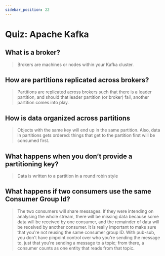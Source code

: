 ```yaml
---
sidebar_position: 22
---
```


# Quiz: Apache Kafka

## What is a broker?

> Brokers are machines or nodes within your Kafka cluster.

## How are partitions replicated across brokers?

> Partitions are replicated across brokers such that there is a leader partition, and should that leader partition (or broker) fail, another partition comes into play.

## How is data organized across partitions
> Objects with the same key will end up in the same partition. Also, data in partitions gets ordered: things that get to the partition first will be consumed first.

## What happens when you don’t provide a partitioning key?

> Data is written to a partition in a round robin style


## What happens if two consumers use the same Consumer Group Id?

> The two consumers will share messages. If they were intending on analysing the whole stream, there will be missing data because some data will be received by one consumer, and the remainder of data will be received by another consumer. It is really important to make sure that you're not reusing the same consumer group ID. With pub-sub, you don't have pinpoint control over who you're sending the message to, just that you're sending a message to a topic; from there, a consumer counts as one entity that reads from that topic.

